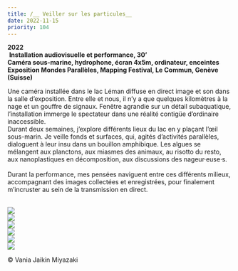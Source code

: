 ```yaml
---
title: /__ Veiller sur les particules__
date: 2022-11-15
priority: 104
---
```

**2022**\
 **Installation audiovisuelle et performance, 30’** \
**Caméra sous-marine, hydrophone, écran 4x5m, ordinateur, enceintes** \
**Exposition Mondes Parallèles, Mapping Festival, Le Commun, Genève (Suisse)**&#x20;

Une caméra installée dans le lac Léman diffuse en direct image et son dans la salle d’exposition. Entre elle et nous, il n’y a que quelques kilomètres à la nage et un gouffre de signaux. Fenêtre agrandie sur un détail subaquatique, l’installation immerge le spectateur dans une réalité contigüe d’ordinaire inaccessible. \
Durant deux semaines, j’explore différents lieux du lac en y plaçant l’œil sous-marin. Je veille fonds et surfaces, qui, agités d’activités parallèles, dialoguent à leur insu dans un bouillon amphibique. Les algues se mélangent aux planctons, aux miasmes des animaux, au risotto du resto, aux nanoplastiques en décomposition, aux discussions des nageur·euse·s. \
\
Durant la performance, mes pensées naviguent entre ces différents milieux, accompagnant des images collectées et enregistrées, pour finalement m’incruster au sein de la transmission en direct.

<VimeoEmbed videoId={825114408} />

\
![](src/assets/images/projects/veiller-sur-les-particules/installe_1_DSC04230_R.jpg)\
![](src/assets/images/projects/veiller-sur-les-particules/perf_1_DSC04188_R1.jpg)\
![](src/assets/images/projects/veiller-sur-les-particules/perf_3_DSC04169_R.jpg)\
![](src/assets/images/projects/veiller-sur-les-particules/perf_4_DSC04170.jpg)\
![](src/assets/images/projects/veiller-sur-les-particules/perf_6_DSC04077_R3.jpg)\
![](src/assets/images/projects/veiller-sur-les-particules/perf_7_DSC04099_R.jpg)

© Vania Jaikin Miyazaki
